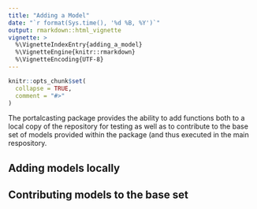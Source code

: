 ```yaml
---
title: "Adding a Model"
date: "`r format(Sys.time(), '%d %B, %Y')`"
output: rmarkdown::html_vignette
vignette: >
  %\VignetteIndexEntry{adding_a_model}
  %\VignetteEngine{knitr::rmarkdown}
  %\VignetteEncoding{UTF-8}
---
```


```r
knitr::opts_chunk$set(
  collapse = TRUE,
  comment = "#>"
)
```

The portalcasting package provides the ability to add functions both to a
local copy of the repository for testing as well as to contribute to the
base set of models provided within the package (and thus executed in the
main respository.

## Adding models locally

## Contributing models to the base set